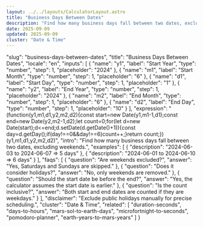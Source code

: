 ```yaml
---
layout: ../../layouts/CalculatorLayout.astro
title: "Business Days Between Dates"
description: "Find how many business days fall between two dates, excluding weekends."
date: 2025-09-09
updated: 2025-09-09
cluster: "Date & Time"
---
```


  "slug": "business-days-between-dates",
  "title": "Business Days Between Dates",
  "locale": "en",
  "inputs": [
    {
      "name": "y1",
      "label": "Start Year",
      "type": "number",
      "step": 1,
      "placeholder": "2024"
    },
    {
      "name": "m1",
      "label": "Start Month",
      "type": "number",
      "step": 1,
      "placeholder": "6"
    },
    {
      "name": "d1",
      "label": "Start Day",
      "type": "number",
      "step": 1,
      "placeholder": "1"
    },
    {
      "name": "y2",
      "label": "End Year",
      "type": "number",
      "step": 1,
      "placeholder": "2024"
    },
    {
      "name": "m2",
      "label": "End Month",
      "type": "number",
      "step": 1,
      "placeholder": "6"
    },
    {
      "name": "d2",
      "label": "End Day",
      "type": "number",
      "step": 1,
      "placeholder": "10"
    }
  ],
  "expression": "(function(y1,m1,d1,y2,m2,d2){const start=new Date(y1,m1-1,d1);const end=new Date(y2,m2-1,d2);let count=0;for(let d=new Date(start);d<=end;d.setDate(d.getDate()+1)){const day=d.getDay();if(day!==0&&day!==6)count++;}return count;})(y1,m1,d1,y2,m2,d2)",
  "intro": "Find how many business days fall between two dates, excluding weekends.",
  "examples": [
    {
      "description": "2024-06-03 to 2024-06-07 ⇒ 5 days"
    },
    {
      "description": "2024-06-01 to 2024-06-10 ⇒ 6 days"
    }
  ],
  "faqs": [
    {
      "question": "Are weekends excluded?",
      "answer": "Yes, Saturdays and Sundays are skipped."
    },
    {
      "question": "Does it consider holidays?",
      "answer": "No, only weekends are removed."
    },
    {
      "question": "Should the start date be before the end?",
      "answer": "Yes, the calculator assumes the start date is earlier."
    },
    {
      "question": "Is the count inclusive?",
      "answer": "Both start and end dates are counted if they are weekdays."
    }
  ],
  "disclaimer": "Exclude public holidays manually for precise scheduling.",
  "cluster": "Date & Time",
  "related": [
    "duration-seconds",
    "days-to-hours",
    "mars-sol-to-earth-days",
    "microfortnight-to-seconds",
    "pomodoro-planner",
    "earth-years-to-mars-years"
  ]
}

<Calculator schema={schema} />
